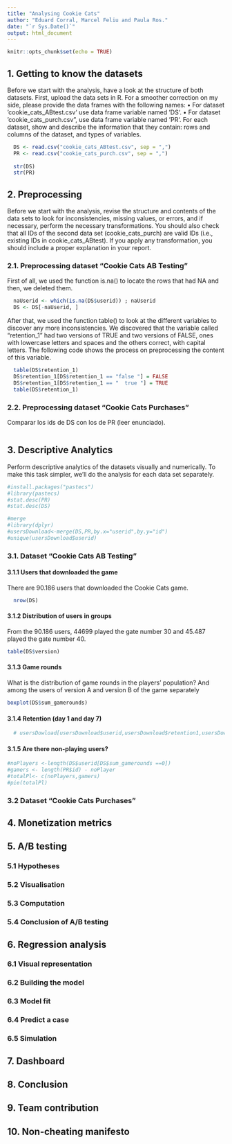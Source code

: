 ```yaml
---
title: "Analysing Cookie Cats"
author: "Eduard Corral, Marcel Feliu and Paula Ros."
date: "`r Sys.Date()`"
output: html_document
---
```


```r
knitr::opts_chunk$set(echo = TRUE)
```

## 1. Getting to know the datasets

Before we start with the analysis, have a look at the structure of both datasets. First, upload the data sets in
R. For a smoother correction on my side, please provide the data frames with the following names:
• For dataset ‘cookie_cats_ABtest.csv‘ use data frame variable named ‘DS‘.
• For dataset ‘cookie_cats_purch.csv", use data frame variable named ‘PR‘.
For each dataset, show and describe the information that they contain: rows and columns of the dataset, and
types of variables.

```r
  DS <- read.csv("cookie_cats_ABtest.csv", sep = ",")
  PR <- read.csv("cookie_cats_purch.csv", sep = ",")
  
  str(DS)
  str(PR)
```

## 2. Preprocessing

Before we start with the analysis, revise the structure and contents of the data sets to look for inconsistencies,
missing values, or errors, and if necessary, perform the necessary transformations. You should also check that
all IDs of the second data set (cookie_cats_purch) are valid IDs (i.e., existing IDs in cookie_cats_ABtest).
If you apply any transformation, you should include a proper explanation in your report.

### 2.1. Preprocessing dataset “Cookie Cats AB Testing”

First of all, we used the function is.na() to locate the rows that had NA and then, we deleted them.

```r
  naUserid <- which(is.na(DS$userid)) ; naUserid
  DS <- DS[-naUserid, ]
```
After that, we used the function table() to look at the different variables to discover any more inconsistencies. We discovered that the variable called "retention_1" had two versions of TRUE and two versions of FALSE,
ones with lowercase letters and spaces and the others correct, with capital letters. The following code shows the process on preprocessing the content of this variable.

```r
  table(DS$retention_1)
  DS$retention_1[DS$retention_1 == "false "] = FALSE
  DS$retention_1[DS$retention_1 == "  true "] = TRUE
  table(DS$retention_1)
```

### 2.2. Preprocessing dataset “Cookie Cats Purchases”

Comparar los ids de DS con los de PR (leer enunciado).

```r

```

## 3. Descriptive Analytics

Perform descriptive analytics of the datasets visually and numerically. To make this task simpler, we’ll do
the analysis for each data set separately.
```r
#install.packages("pastecs")
#library(pastecs)
#stat.desc(PR)
#stat.desc(DS)

#merge
#library(dplyr)
#usersDownload<-merge(DS,PR,by.x="userid",by.y="id")
#unique(usersDownload$userid)

```

### 3.1. Dataset “Cookie Cats AB Testing”
#### 3.1.1 Users that downloaded the game
There are 90.186 users that downloaded the Cookie Cats game.
```r
  nrow(DS)
```
#### 3.1.2 Distribution of users in groups
From the 90.186 users, 44699 played the gate number 30 and 45.487 played the gate number 40.
```r
table(DS$version)
```

#### 3.1.3 Game rounds
What is the distribution of game rounds in the players’ population? And among the users of version A
and version B of the game separately
```r
boxplot(DS$sum_gamerounds)
```
#### 3.1.4 Retention (day 1 and day 7)

```r
  # usersDowload[usersDownload$userid,usersDownload$retention1,usersDownload$retention_7]
```

#### 3.1.5 Are there non-playing users?
```r

#noPlayers <-length(DS$userid[DS$sum_gamerounds ==0])
#gamers <- length(PR$id) - noPlayer
#totalPl<- c(noPlayers,gamers)
#pie(totalPl)

```

### 3.2 Dataset “Cookie Cats Purchases”

## 4. Monetization metrics

## 5. A/B testing
### 5.1 Hypotheses
### 5.2 Visualisation
### 5.3 Computation
### 5.4 Conclusion of A/B testing

## 6. Regression analysis
### 6.1 Visual representation
### 6.2 Building the model
### 6.3 Model fit
### 6.4 Predict a case
### 6.5 Simulation

## 7. Dashboard

## 8. Conclusion

## 9. Team contribution

## 10. Non-cheating manifesto

